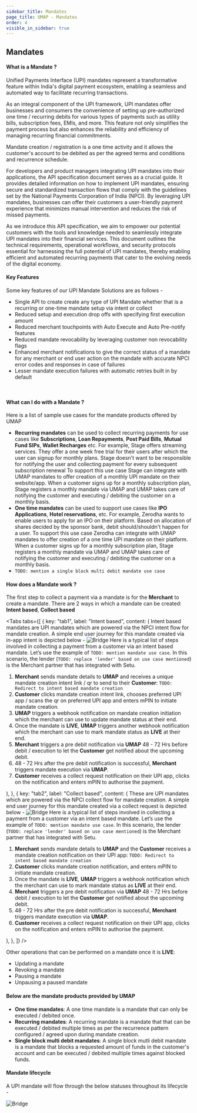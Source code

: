 ```yaml
---
sidebar_title: Mandates
page_title: UMAP - Mandates
order: 4
visible_in_sidebar: true
---
```


## Mandates

#### What is a Mandate ?

Unified Payments Interface (UPI) mandates represent a transformative feature within India's digital payment ecosystem, enabling a seamless and automated way to facilitate recurring transactions.

As an integral component of the UPI framework, UPI mandates offer businesses and consumers the convenience of setting up pre-authorized one time / recurring debits for various types of payments such as utility bills, subscription fees, EMIs, and more. This feature not only simplifies the payment process but also enhances the reliability and efficiency of managing recurring financial commitments.

Mandate creation / registration is a one time activity and it allows the customer's account to be debited as per the agreed terms and conditions and recurrence schedule.

For developers and product managers integrating UPI mandates into their applications, the API specification document serves as a crucial guide. It provides detailed information on how to implement UPI mandates, ensuring secure and standardized transaction flows that comply with the guidelines set by the National Payments Corporation of India (NPCI). By leveraging UPI mandates, businesses can offer their customers a user-friendly payment experience that minimizes manual intervention and reduces the risk of missed payments.

As we introduce this API specification, we aim to empower our potential customers with the tools and knowledge needed to seamlessly integrate UPI mandates into their financial services. This document outlines the technical requirements, operational workflows, and security protocols essential for harnessing the full potential of UPI mandates, thereby enabling efficient and automated recurring payments that cater to the evolving needs of the digital economy.

#### Key Features

Some key features of our UPI Mandate Solutions are as follows -

-   Single API to create create any type of UPI Mandate whether that is a recurring or one-time mandate setup via intent or collect
-   Reduced setup and execution drop offs with specifying first execution amount
-   Reduced merchant touchpoints with Auto Execute and Auto Pre-notify features
-   Reduced mandate revocability by leveraging customer non revocability flags
-   Enhanced merchant notifications to give the correct status of a mandate for any merchant or end user action on the mandate with accurate NPCI error codes and responses in case of failures
-   Lesser mandate execution failures with automatic retries built in by default

<br />

#### What can I do with a Mandate ?

Here is a list of sample use cases for the mandate products offered by UMAP
- **Recurring mandates** can be used to collect recurring payments for use cases like **Subscriptions**, **Loan Repayments**, **Post Paid Bills**, **Mutual Fund SIPs**, **Wallet Recharges** etc.
For example, Stage offers streaming services. They offer a one week free trial for their users after which the user can signup for monthly plans.
Stage doesn't want to be responsible for notifying the user and collecting payment for every subsequent subscription renewal
To support this use case Stage can integrate with UMAP mandates to
offer creation of a monthly UPI mandate on their website/app. 
When a customer signs up for a monthly subscription plan, Stage registers a monthly mandate via UMAP
and UMAP takes care of notifying the customer and executing / debiting the customer on a monthly basis.
- **One time mandates** can be used to support use cases like **IPO Applications**, **Hotel reservations**, etc.
For example, Zerodha wants to enable users to apply for an IPO on their platform. Based on allocation of shares decided by the sponsor bank, debit should/shouldn't happen for a user.
To support this use case Zerodha can integrate with UMAP mandates to
offer creation of a one time UPI mandate on their platform. 
When a customer signs up for a monthly subscription plan, Stage registers a monthly mandate via UMAP
and UMAP takes care of notifying the customer and executing / debiting the customer on a monthly basis.
- `TODO: mention a single block multi debit mandate use case`


#### How does a Mandate work ?

The first step to collect a payment via a mandate is for the **Merchant** to create a mandate. There are 2 ways in which a mandate can be created: **Intent based**, **Collect based**

<Tabs
  tabs={[
    {
      key: "tab1",
      label: "Intent based",
      content: (
        <Text>
            Intent based mandates are UPI mandates which are powered via the NPCI intent flow for mandate creation. A simple end user journey for this mandate created via in-app intent is depicted below -
            <img
                src="https://storage.googleapis.com/strapi-assets/latest/intent-based-mandate-flow/intent-based-mandate-flow.png"
                alt="Bridge"
            />
            Here is a typical list of steps involved in collecting a payment from a customer via an intent based mandate. Let’s use the example of `TODO: mention mandate use case`. In this scenario, the lender (`TODO: replace 'lender' based on use case mentioned`) is the Merchant partner that has integrated with Setu.
            <ol>
                <li><b>Merchant</b> sends mandate details to <b>UMAP</b> and receives a unique mandate creation intent link / qr to send to their <b>Customer</b>: `TODO: Redirect to intent based mandate creation`</li>
                <li><b>Customer</b> clicks mandate creation intent link, chooses preferred UPI app / scans the qr on preferred UPI app and enters mPIN to initiate mandate creation.</li>
                <li><b>UMAP</b> triggers a webhook notification on mandate creation initiation which the merchant can use to update mandate status at their end.</li>
                <li>Once the mandate is <b>LIVE</b>, <b>UMAP</b> triggers another webhook notification which the merchant can use to mark mandate status as <b>LIVE</b> at their end.</li>
                <li><b>Merchant</b> triggers a pre debit notification via <b>UMAP</b> 48 - 72 Hrs before debit / execution to let the <b>Customer</b> get notified about the upcoming debit.</li>
                <li>48 - 72 Hrs after the pre debit notification is successful, <b>Merchant</b> triggers mandate execution via <b>UMAP</b>.</li>
                <li><b>Customer</b> receives a collect request notification on their UPI app, clicks on the notification and enters mPIN to authorise the payment.</li>
            </ol>
        </Text>
        ),
    },
    {
      key: "tab2",
      label: "Collect based",
      content: (
        <Text>
            These are UPI mandates which are powered via the NPCI collect flow for mandate creation. A simple end user journey for this mandate created via a collect request is depicted below -
            <img
                src="https://storage.googleapis.com/strapi-assets/latest/collect-based-mandate-flow/collect-based-mandate-flow.png"
                alt="Bridge"
            />
            Here is a typical list of steps involved in collecting a payment from a customer via an intent based mandate. Let’s use the example of `TODO: mention mandate use case`. In this scenario, the lender (`TODO: replace 'lender' based on use case mentioned`) is the Merchant partner that has integrated with Setu.
            <ol>
                <li><b>Merchant</b> sends mandate details to <b>UMAP</b> and the <b>Customer</b> receives a mandate creation notification on their UPI app: `TODO: Redirect to intent based mandate creation`</li>
                <li><b>Customer</b> clicks mandate creation notification, and enters mPIN to initiate mandate creation.</li>
                <li>Once the mandate is <b>LIVE</b>, <b>UMAP</b> triggers a webhook notification which the merchant can use to mark mandate status as <b>LIVE</b> at their end.</li>
                <li><b>Merchant</b> triggers a pre debit notification via <b>UMAP</b> 48 - 72 Hrs before debit / execution to let the <b>Customer</b> get notified about the upcoming debit.</li>
                <li>48 - 72 Hrs after the pre debit notification is successful, <b>Merchant</b> triggers mandate execution via <b>UMAP</b>.</li>
                <li><b>Customer</b> receives a collect request notification on their UPI app, clicks on the notification and enters mPIN to authorise the payment.</li>
            </ol>
        </Text>
        ),
    },
  ]}
/>

Other operations that can be performed on a mandate once it is **LIVE**:
- Updating a mandate
- Revoking a mandate
- Pausing a mandate
- Unpausing a paused mandate

#### Below are the mandate products provided by UMAP

- **One time mandates**: A one time mandate is a mandate that can only be executed / debited once.
- **Recurring mandates**: A recurring mandate is a mandate that that can be executed / debited multiple times as per the recurrence pattern configured / agreed upon during mandate creation.
- **Single block multi debit mandates**: A single block mutli debit mandate is a mandate that blocks a requested amount of funds in the customer's account and can be executed / debited multiple times against blocked funds.

<UMAPMandates />

#### Mandate lifecycle

A UPI mandate will flow through the below statuses throughout its lifecycle -

<img
    src="https://storage.googleapis.com/strapi-assets/latest/upi-mandate-statuses/upi-mandate-statuses.png"
    alt="Bridge"
/>
